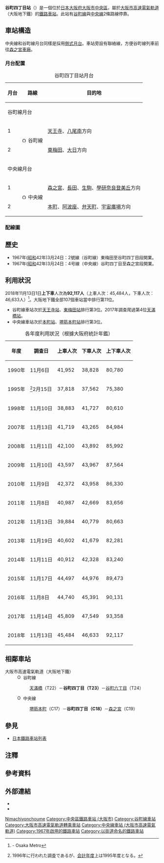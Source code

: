 {{NoteTA |G1=Railway |G2=Transport
|1=zh-cn:谷町四丁目站;zh-hk:谷町四丁目站;zh-tw:谷町四丁目車站;
|2=zh-cn:地铁; zh-hk:地鐵; zh-mo:地鐵; zh-sg:地铁; zh-tw:地下鐵;
}}
{{日本車站資訊
|公司色 =#33328b
|文字色 =
|站名 = 谷町四丁目站
|圖片 = Tanimachi4-chome-station-Exit9.jpg
|pxl = 280px
|圖片說明 = 9號出入口（2018年10月1日）
|日文原名 = 谷町四丁目
|平假名 = たにまち4ちょうめ
|羅馬拼音 = Tanimachi 4-chome
|電報略號 =
|所屬公司= [[大阪市高速電氣軌道|大阪市高速電氣軌道]]（大阪地下鐵）
|所在地 = {{JPN}}[[大阪府|大阪府]][[大阪市|大阪市]][[中央區_(大阪市)|中央區]]谷町四丁目
|啟用年月日= 1967年（昭和42年）3月24日
|廢站年月日=
|車站構造 = [[地底車站|地底車站]]
|月台配置 = 對向式 各2面2線
|乘客人數 = 44,497
|上下車人次 = 89,473
|統計年度 = 2015年
|轉車 =
|備註 = 距離為營業距離
|adjacent = {{Adjacent stations|system=大阪市高速電氣軌道
|line1=T|left1=天滿橋|right1=谷町六丁目|note-left1=T22<br />0.9km|note-mid1={{車站編號s|#522886|white|T23}}<br />距離[[大日站|大日]]14.2km|note-right1=T24<br />1.0km
|line2=C|left2=堺筋本町|right2=森之宮|note-left2=C17<br />1.0km|note-mid2={{車站編號s|#019a66|white|C18}}<br />距離[[宇宙廣場站|宇宙廣場]]11.1km|note-right2=C19<br />1.3km}}
}}
'''谷町四丁目站'''（{{jpn|j=谷町四丁目駅|hg=たにまちよんちょうめえき|rm=Tanimachi-yonchōme eki|f=y}}）是一個位於[[日本|日本]][[大阪府|大阪府]][[大阪市|大阪市]][[中央區_(大阪市)|中央區]]，屬於[[大阪市高速電氣軌道|大阪市高速電氣軌道]]（大阪地下鐵）的[[鐵路車站|鐵路車站]]。此站有[[谷町線_(大阪市高速電氣軌道)|谷町線]]與[[中央線_(大阪市高速電氣軌道)|中央線]]2條路線停靠。

==車站構造==

中央線和谷町線月台同樣是採用[[側式月台|側式月台]]。車站旁設有聯絡線，方便谷町線列車前往[[森之宮車廠|森之宮車廠]]。

=== 月台配置 ===
{| class="wikitable"
|+ 谷町四丁目站月台
|-
!月台!!路線!!目的地
|-
!colspan="4" |谷町線月台
|-
! 1
|rowspan=2| [[File:Osaka_Metro_Tanimachi_line_symbol.svg|15px]] 谷町線
| [[天王寺站|天王寺]]、[[八尾南站|八尾南]]方向
|-
! 2
| [[東梅田站|東梅田]]、[[大日站|大日]]方向
|-
!colspan="4" |中央線月台
|-
! 1
|rowspan=2| [[File:Osaka_Metro_Chuo_line_symbol.svg|15px]] 中央線
| [[森之宮站|森之宮]]、[[長田站_(大阪府)|長田]]、[[生駒站|生駒]]、[[學研奈良登美丘站|學研奈良登美丘]]方向
|-
! 2
| [[本町站|本町]]、[[阿波座站|阿波座]]、[[弁天町站|弁天町]]、[[宇宙廣場站|宇宙廣場]]方向
|}
=== 配線圖 ===
{{車站配線圖
|image = Rail tracks map of Osaka Municipal Subway Tanimachi Yonchome Station.svg
|title = 大阪市高速電氣軌道 谷町四丁目站 構內配線略圖
|width = 200px
|up = [[谷町線_(大阪市高速電氣軌道)|谷町線]]<br />[[東梅田站|東梅田]]、[[都島站|都島]]、[[大日站|大日]]方向 |up-align = left
|left = [[中央線_(大阪市高速電氣軌道)|中央線]]<br />[[阿波座站|阿波座]]、[[大阪港站|大阪港]]、<br />[[宇宙廣場站|宇宙廣場]]<br />方向 |left-valign = middle
|right = 中央線<br />[[森之宮站|森之宮]]、[[長田站_(大阪府)|長田]]、[[生駒站|生駒]]、<br />[[學研奈良登美丘站|學研奈良登美丘]]<br />方向 |right-valign = middle
|down = 谷町線<br />[[天王寺站|天王寺]]、[[文之里站|文之里]]、[[八尾南站|八尾南]]方向 |down-align = left
|source = <ref>「特集 短絡線ミステリー6」、『[[鉄道ファン_(雑誌)|鉄道ファン]]』、通巻第502号 2003年2月号、10頁、[[交友社|交友社]]、2003</ref>、<ref>井上孝司　『配線略図で広がる鉄の世界 － 路線を読み解く&作る本』　ISBN 978-4-7980-2200-0、[[秀和システム|秀和システム]]、178頁、2009</ref><ref>{{Cite web |url=http://www.kotsu.city.osaka.jp/eigyou/shisetsu/station/eki_kounai/tani4.html |title=大阪市交通局公式ホームページ － 各駅案内・谷町四丁目駅 |accessdate=2020-05-24 |archive-date=2009-06-14 |archive-url=https://web.archive.org/web/20090614095045/http://www.kotsu.city.osaka.jp/eigyou/shisetsu/station/eki_kounai/tani4.html |dead-url=no }}</ref>
|note =
}}
==歷史==

* 1967年([[昭和|昭和]]42年)3月24日：2號線（谷町線）東梅田至谷町四丁目段開業。
* 1967年([[昭和|昭和]]42年)3月24日：4号線（中央線）谷町四丁目至森之宮段開業。
== 利用狀況 ==
2018年11月13日1日'''上下車'''人次為'''92,117人'''（上車人次：45,484人，下車人次：46,633人）<ref>{{PDFlink|[https://www.osakametro.co.jp/company/library/100331_research/20181113_subway_nt.pdf 路線別乗降人員（2018年11月13日 交通調査）]}} - Osaka Metro</ref>。大阪地下鐵全部107個車站當中排行第11位。
* 谷町線車站次於[[天王寺站|天王寺站]]、[[東梅田站|東梅田站]]排行第3位。2017年調查爬過第4位[[天滿橋站|天滿橋站]]。
* 中央線車站次於[[本町站|本町站]]、[[堺筋本町站|堺筋本町站]]排行第3位。
{|class="wikitable" style="text-align:right"
|+各年度利用狀況（根據大阪府統計年鑑）
!年度!!調查日!!上車人次!!下車人次!!上下車人次
|-
|1990年||11月{{0}}6日
|41,952||38,828||80,780
|-
|1995年||<ref group="注">1996年に行われた調査であるが、[[会計年度|会計年度]]上は1995年度となる。</ref>2月15日
|37,818||37,562||75,380
|-
|1998年||11月10日
|38,883||41,727||80,610
|-
|2007年||11月13日
|41,719||43,265||84,984
|-
|2008年||11月11日
|42,100||43,892||85,992
|-
|2009年||11月10日
|43,597||43,967||87,564
|-
|2010年||11月{{0}}9日
|42,372||43,958||86,330
|-
|2011年||11月{{0}}8日
|40,987||42,669||83,656
|-
|2012年||11月13日
|39,884||40,779||80,663
|-
|2013年||11月19日
|40,602||41,679||82,281
|-
|2014年||11月11日
|40,912||42,328||83,240
|-
|2015年||11月17日
|44,497||44,976||89,473
|-
|2016年||11月{{0}}8日
|44,740||45,391||90,131
|-
|2017年||11月14日
|45,809||47,549||93,358
|-
|2018年||11月13日
|45,484||46,633||92,117
|}

== 相鄰車站 ==
;大阪市高速電氣軌道（大阪地下鐵）
:[[File:Osaka_Metro_Tanimachi_line_symbol.svg|15px]] 谷町線
::[[天滿橋站|天滿橋]]（T22）－'''谷町四丁目（T23）'''－[[谷町六丁目站|谷町六丁目]]（T24）
:[[File:Osaka_Metro_Chuo_line_symbol.svg|15px]] 中央線
::[[堺筋本町站|堺筋本町]]（C17）－'''谷町四丁目（C18）'''－[[森之宮站|森之宮]]（C19）
== 參見 ==
* [[日本鐵路車站列表|日本鐵路車站列表]]
== 注釋 ==
{{Reflist|group="注"}}
== 參考資料 ==
{{Reflist}}
== 外部連結 ==
* {{外部連結/大阪市高速電氣軌道車站|T23|谷町四丁目|谷町線}}
* {{外部連結/大阪市高速電氣軌道車站|C18|谷町四丁目|中央線}}
{{中央線、京阪奈線}}
{{谷町線 (大阪市高速電氣軌道)}}
{{DEFAULTSORT:Tanimachi 4-chome}}
[[Category:日本鐵路車站_Ta|Nimachiyonchoume]]
[[Category:中央區鐵路車站_(大阪市)|Category:中央區鐵路車站 (大阪市)]]
[[Category:谷町線車站|Category:谷町線車站]]
[[Category:大阪市高速電氣軌道轉乘車站|Category:大阪市高速電氣軌道轉乘車站]]
[[Category:中央線車站_(大阪市高速電氣軌道)|Category:中央線車站 (大阪市高速電氣軌道)]]
[[Category:1967年啟用的鐵路車站|Category:1967年啟用的鐵路車站]]
[[Category:以街道命名的鐵路車站|Category:以街道命名的鐵路車站]]

{{coord|34|40|55|N|135|31|2|E|display=title|scale:5000_region:JP_type:railwaystation}}